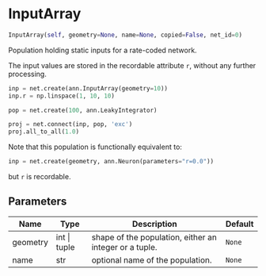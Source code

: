 # InputArray { #ANNarchy.inputs.InputArray.InputArray }

```python
InputArray(self, geometry=None, name=None, copied=False, net_id=0)
```

Population holding static inputs for a rate-coded network.

The input values are stored in the recordable attribute `r`, without any further processing.

```python
inp = net.create(ann.InputArray(geometry=10))
inp.r = np.linspace(1, 10, 10)

pop = net.create(100, ann.LeakyIntegrator)

proj = net.connect(inp, pop, 'exc')
proj.all_to_all(1.0)
```

Note that this population is functionally equivalent to:

```python
inp = net.create(geometry, ann.Neuron(parameters="r=0.0"))
```

but `r` is recordable.

## Parameters {.doc-section .doc-section-parameters}

| Name     | Type         | Description                                            | Default   |
|----------|--------------|--------------------------------------------------------|-----------|
| geometry | int \| tuple | shape of the population, either an integer or a tuple. | `None`    |
| name     | str          | optional name of the population.                       | `None`    |
